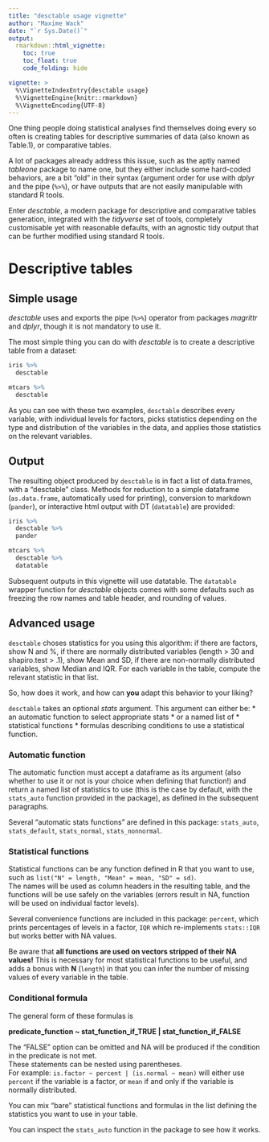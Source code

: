 ```yaml
---
title: "desctable usage vignette"
author: "Maxime Wack"
date: "`r Sys.Date()`"
output:
  rmarkdown::html_vignette:
    toc: true
    toc_float: true
    code_folding: hide

vignette: >
  %\VignetteIndexEntry{desctable usage}
  %\VignetteEngine{knitr::rmarkdown}
  %\VignetteEncoding{UTF-8}
---
```


One thing people doing statistical analyses find themselves doing every so often is creating tables for descriptive summaries of data (also known as Table.1), or comparative tables.

A lot of packages already address this issue, such as the aptly named *tableone* package to name one, but they either include some hard-coded behaviors, are a bit "old" in their syntax (argument order for use with *dplyr* and the pipe (`%>%`), or have outputs that are not easily manipulable with standard R tools.

Enter *desctable*, a modern package for descriptive and comparative tables generation, integrated with the *tidyverse* set of tools, completely customisable yet with reasonable defaults, with an agnostic tidy output that can be further modified using standard R tools.

# Descriptive tables

## Simple usage

*desctable* uses and exports the pipe (`%>%`) operator from packages *magrittr* and *dplyr*, though it is not mandatory to use it.

The most simple thing you can do with *desctable* is to create a descriptive table from a dataset:

```r
iris %>%
  desctable
```

```r
mtcars %>%
  desctable
```

As you can see with these two examples, `desctable` describes every variable, with individual levels for factors, picks statistics depending on the type and distribution of the variables in the data, and applies those statistics on the relevant variables.

## Output

The resulting object produced by `desctable` is in fact a list of data.frames, with a "desctable" class. Methods for reduction to a simple dataframe (`as.data.frame`, automatically used for printing), conversion to markdown (`pander`), or interactive html output with DT (`datatable`) are provided:

```r
iris %>%
  desctable %>%
  pander
```

```r
mtcars %>%
  desctable %>%
  datatable
```

Subsequent outputs in this vignette will use datatable. The `datatable` wrapper function for *desctable* objects comes with some defaults such as freezing the row names and table header, and rounding of values.

## Advanced usage

`desctable` choses statistics for you using this algorithm: if there are factors, show N and %, if there are normally distributed variables (length > 30 and shapiro.test > .1), show Mean and SD, if there are non-normally distributed variables, show Median and IQR. For each variable in the table, compute the relevant statistic in that list.

So, how does it work, and how can **you** adapt this behavior to your liking?

`desctable` takes an optional *stats* argument. This argument can either be:
  * an automatic function to select appropriate stats
  * or a named list of
    * statistical functions
    * formulas describing conditions to use a statistical function.


### Automatic function

The automatic function must accept a dataframe as its argument (also whether to use it or not is your choice when defining that function!) and return a named list of statistics to use (this is the case by default, with the `stats_auto` function provided in the package), as defined in the subsequent paragraphs.

Several "automatic stats functions" are defined in this package: `stats_auto`, `stats_default`, `stats_normal`, `stats_nonnormal`.

### Statistical functions

Statistical functions can be any function defined in R that you want to use, such as `list("N" = length, "Mean" = mean, "SD" = sd)`.  
The names will be used as column headers in the resulting table, and the functions will be use safely on the variables (errors result in NA, function will be used on individual factor levels).

Several convenience functions are included in this package: `percent`, which prints percentages of levels in a factor, `IQR` which re-implements `stats::IQR` but works better with NA values.

Be aware that **all functions are used on vectors stripped of their NA values!** This is necessary for most statistical functions to be useful, and adds a bonus with **N** (`length`) in that you can infer the number of missing values of every variable in the table.

### Conditional formula

The general form of these formulas is

**predicate_function ~ stat_function_if_TRUE | stat_function_if_FALSE**

The "FALSE" option can be omitted and NA will be produced if the condition in the predicate is not met.  
These statements can be nested using parentheses.  
For example: `is.factor ~ percent | (is.normal ~ mean)` will either use `percent` if the variable is a factor, or `mean` if and only if the variable is normally distributed.

You can mix "bare" statistical functions and formulas in the list defining the statistics you want to use in your table.

You can inspect the `stats_auto` function in the package to see how it works.

